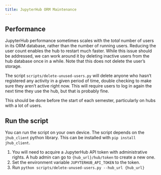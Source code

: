 ```yaml
---
title: JupyterHub ORM Maintenance
---
```


## Performance

JupyterHub performance sometimes scales with the *total* number of users in its
ORM database, rather than the number of running users. Reducing the user count
enables the hub to restart much faster. While this issue should be addressed,
we can work around it by deleting inactive users from the hub database once in
a while. Note that this does not delete the user's storage.

The script `scripts/delete-unused-users.py` will delete anyone who hasn't
registered any activity in a given period of time, double checking to make sure
they aren't active right now. This will require users to log in again the next
time they use the hub, but that is probably fine.

This should be done before the start of each semester, particularly on hubs
with a lot of users.

## Run the script

You can run the script on your own device. The script depends on the
`jhub_client` python library. This can be installed with
`pip install jhub_client`.

1. You will need to acquire a JupyterHub API token with administrative
   rights. A hub admin can go to `{hub_url}/hub/token` to create a new
   one.
2. Set the environment variable `JUPYTERHUB_API_TOKEN` to the token.
3. Run `python scripts/delete-unused-users.py --hub_url {hub_url}`
